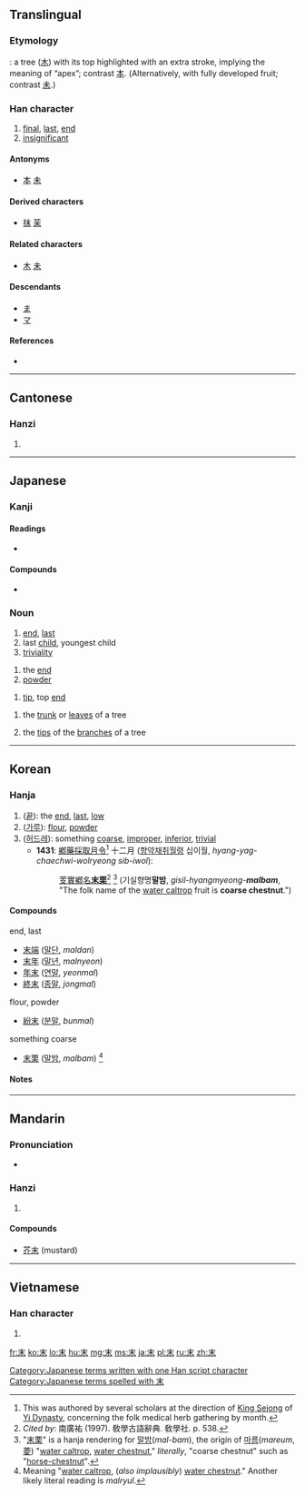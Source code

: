 {{also|未|禾}}
==Translingual==
{{stroke order|strokes=5}}

===Etymology===
{{liushu|i}}:
a tree ([[木]]) with its top highlighted with an extra stroke, implying the meaning of “apex”; contrast [[本]]. (Alternatively, with fully developed fruit; contrast [[未]].)

===Han character===
{{Han char|rn=75|rad=木|as=01|sn=5|four=5090<sub>0</sub>|canj=木十 (DJ)}}

# [[final]], [[last]], [[end]]
# [[insignificant]]

====Antonyms====
* [[本]] [[未]]

====Derived characters====
* [[抹]] [[茉]]

====Related characters====
* [[木]] [[未]]

====Descendants====
* [[ま]]
* [[マ]]

====References====
* {{Han ref|kx=0509.060|dkj=14420|dj=0891.010|hdz=21150.020|uh=672B|ud=26411|bh=A5BD|bd=42429}}

----

==Cantonese==

===Hanzi===
{{yue-hanzi|jyut=|y=mut6}}

# {{defn|lang=yue|sort=木01}}

----

==Japanese==

===Kanji===
{{ja-kanji|grade=4|rs=木01}}

====Readings====
* {{ja-readings|on=[[まつ]] (matsu), [[ばつ]] (batsu)|kun=[[すえ]] (sue)}}

====Compounds====
* {{term|週末||[[weekend]]|tr=[[しゅうまつ]], [[shūmatsu]]|lang=ja|sc=Jpan}}

===Noun===
{{ja-noun|k|hira=すえ|rom=sue}} 

# [[end]], [[last]]
# last [[child]], youngest child
# [[triviality]]

{{ja-noun|k|hira=まつ|rom=matsu}} 

# the [[end]]
# [[powder]]

{{ja-noun|k|hira=うら|rom=ura}} 

# {{context|archaic|lang=ja|sort=うら}} [[tip]], top [[end]]

{{ja-noun|k|hira=うれ|rom=ure}}

# {{context|archaic|lang=ja|sort=うれ}} the [[trunk]] or [[leaves]] of a tree
# {{context|archaic|lang=ja|sort=うれ}} the [[tip]]s of the [[branch]]es of a tree

[[Category:Japanese terms written with one Han script character]]
[[Category:Japanese terms spelled with 末]]

----

==Korean==

===Hanja===
{{ko-hanja|hangeul=말|eumhun=|rv=mal|mr=mal|y=mal}}

# ([[끝]]): the [[end]], [[last]], [[low]]
# ([[가루]]): [[flour]], [[powder]] 
# ([[허드레]]): something [[coarse]], [[improper]], [[inferior]], [[trivial]] 
#* '''1431''': [[鄕藥採取月令]]<ref>This was authored by several scholars at the direction of [[w:King Sejong|King Sejong]] of [[w:Yi Dynasty|Yi Dynasty]], concerning the folk medical herb gathering by month. </ref> 十二月 ([[향약채취월령]] 십이월, ''hyang-yag-chaechwi-wolryeong sib-iwol''): 
#*: [[芰]][[實]][[鄕]][[名]]'''[[末]][[栗]]'''<ref>''Cited by'': 南廣祐 (1997). 敎學古語辭典. 敎學社. p. 538. </ref> <ref>"[[末]][[栗]]" is a hanja rendering for [[말밤]](''mal-bam''), the origin of [[마름]](''mareum'', [[菱]]) "[[water caltrop]], [[water chestnut]]," ''literally'', "coarse chestnut" such as "[[horse-chestnut]]". </ref> (기실향명'''말밤''', ''gisil-hyangmyeong-'''malbam''''', "The folk name of the [[water caltrop]] fruit is '''coarse chestnut'''.") 

====Compounds====
{{top3}}
; end, last
* [[末端]] ([[말단]], ''maldan'') 
* [[末年]] ([[말년]], ''malnyeon'')
* [[年末]] ([[연말]], ''yeonmal'')
* [[終末]] ([[종말]], ''jongmal'')
{{mid3}}
; flour, powder
* [[紛末]] ([[분말]], ''bunmal'')
{{mid3}}
; something coarse
* [[末栗]] ([[말밤]], ''malbam'') <ref>Meaning "[[water caltrop]], (''also implausibly'') [[water chestnut]]." Another likely literal reading is ''malryul''. </ref> 
{{bottom}}

====Notes==== 
<references />

----

==Mandarin==

===Pronunciation===
* {{audio|Zh-mò.ogg|Audio}}

===Hanzi===
{{cmn-hanzi|pin=[[mò]] ([[mo4]])|wg=mo<sup>4</sup>}}

# {{defn|lang=cmn|sort=木01}}

====Compounds====
*[[芥末]] (mustard)

----

==Vietnamese==

===Han character===
{{vi-hantu|[[mạt]], [[mất]], [[mặt]], [[mết]], [[mệt]], [[mượt]]|rs=木01}}

# {{defn|lang=vi|sort=木01}}

[[fr:末]]
[[ko:末]]
[[lo:末]]
[[hu:末]]
[[mg:末]]
[[ms:末]]
[[ja:末]]
[[pl:末]]
[[ru:末]]
[[zh:末]]